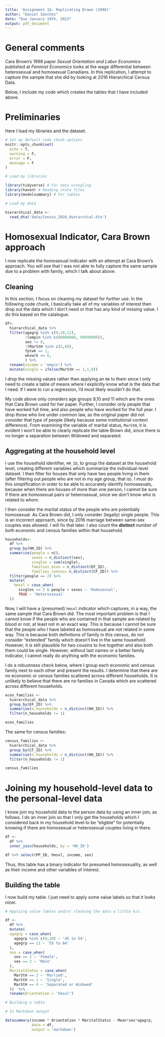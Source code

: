 ```yaml
---
title: 'Assignment 1b: Replicating Brown (1998)'
author: "Daniel Sánchez"
date: "Due January 19th, 2023"
output: pdf_document
---
```


# General comments

Cara Brown's 1998 paper *Sexual Orientation and Labor Economics* published at *Feminist Economics* looks at the wage differential between heterosexual and homosexual Canadians. In this replication, I attempt to capture the sample that she did by looking at 2016 Hierarchical Census Data. 

Below, I include my code which creates the tables that I have included above.

# Preliminaries

Here I load my libraries and the dataset.

```r

# Set my default code chunk options
knitr::opts_chunk$set(
  echo = T, 
  warning = F,
  error = F,
  message = F
)

# Load my libraries

library(tidyverse) # For data wrangling
library(haven) # Reading stata files
library(modelsummary) # For tables

# Load my data

hierarchical_data <-
  read_dta('data/Census_2016_Hierarchial.dta')

```


# Homosexual Indicator, Cara Brown approach

I now replicate the homosexual indicator with an attempt at Cara Brown's approach. You will see that I was not able to fully capture the same sample due to a problem with family, which I talk about above.

## Cleaning

In this section, I focus on cleaning my dataset for further use. In the following code chunk, I basically take all of my variables of interest then drop out the data which I don't need or that has any kind of missing value. I do this based on the catalogue.

```r

df<-
  hierarchical_data %>% 
  filter(agegrp %in% c(9,10,11),
         !(empin %in% c(88888888, 99999999)),
         sex != 8,
         !(MarStH %in% c(3,8)),
         fptwk == 1,
         wkswrk == 6,
         ) %>% 
  rename(income = 'empin') %>% 
  mutate(single = ifelse(MarStH == 1,1,0))

```

I drop the missing values rather than applying an `NA` to them since I only need to create a table of means where I explicitly know what is the data that I need. If I were to run a regression, I'd most likely wouldn't do that. 

My code above only considers age groups 9,10 and 11 which are the ones that Cara Brown used for her paper. Further, I consider only people that have worked full time, and also people who have worked for the full year. I drop those who live under common law, as the original paper did not consider that type of people (likely because some institutional context difference). From examining the variable of marital status, `MarStH`, it is evident I won't be able to clearly replicate the table Brown did, since there is no longer a separation between Widowed and separated. 

## Aggregating at the household level

I use the household identifier, `HH_ID`, to group the dataset at the household level, creating different variables which summarize the individual-level dataset. I then filter for houses that only have two people living in them (after filtering out people who are not in my age group, that is). I must do this simplification in order to be able to accurately identify homosexuals, because when there are houses of more than one person, I cannot be sure if there are homosexual pairs or heterosexual, since we don't know who is related to whom. 

I then consider the marital status of the people who are potentially homosexual. As Cara Brown did, I only consider (legally) single people. This is an incorrect approach, since by 2016 marriage between same-sex couples was allowed. I will fix that later. I also count the **distinct** number of both economic and census families within that household.

```r

households<-
  df %>% 
  group_by(HH_ID) %>% 
  summarise(people = n(),
            sexes = n_distinct(sex),
            singles = sum(single),
            families_econ = n_distinct(EF_ID),
            families_census= n_distinct(CF_ID)) %>% 
  filter(people == 2) %>% 
  mutate(
    hmsxl = case_when(
      singles == 2 & people > sexes ~ 'Homosexual',
      TRUE ~ 'Heterosexual'
  ))

```

Now, I will have a (presumed) `hmsxl` indicator which captures, in a way, the same sample that Cara Brown did. The most important problem is that I cannot know if the people who are contained in that sample are related by blood or not, at least not in an exact way. This is because I cannot be sure that the people who I have labeled as homosexual are not related in some way. This is because both definitions of family in this census, do not consider "extended" family which doesn't live in the same household. However, it is still plausible for two cousins to live together and also both them could be single. However, without last names or a better family indicator, I cannot really do anything with the economic families.

 I do a robustness check below, where I group each economic and census family next to each other and present the results. I determine that there are no economic or census families scattered across different households. It is unlikely to believe that there are no families in Canada which are scattered across different households. 
 
```r

econ_families <-
  hierarchical_data %>% 
  group_by(EF_ID) %>% 
  summarise(n_households = n_distinct(HH_ID)) %>% 
  filter(n_households != 1)

econ_families
```

The same for census families:

```r

census_families <-
  hierarchical_data %>% 
  group_by(CF_ID) %>% 
  summarise(n_households = n_distinct(HH_ID)) %>% 
  filter(n_households != 1)

census_families
```

# Joining my household-level data to the personal-level data

I know join my household data to the person data by using an inner join, as follows. I do an inner join so that I only get the households which I considered back in my household level to be "eligible" for potentially knowing if there are homosexual or heterosexual couples living in there. 

```r

df <-
  df %>% 
  inner_join(households, by = 'HH_ID')

df %>% select(PP_ID, hmsxl, income, sex)

```

Thus, this table has a binary indicator for presumed homosexuality, as well as their income and other variables of interest.


## Building the table

I now build my table. I just need to apply some value labels so that it looks nicer.

```r

# Applying value lables and/or cleaning the data a little bit.

df <-
  df %>% 
  mutate(
  agegrp = case_when(
    agegrp %in% c(9,10) ~ '45 to 54',
    agegrp == 11 ~ '55 to 64'
  ),
  sex = case_when(
    sex == 1 ~ 'Female',
    sex == 2 ~ 'Male'
  ),
  MaritalStatus = case_when(
    MarStH == 2 ~ 'Married',
    MarStH == 1 ~ 'Single',
    MarStH == 4 ~ 'Separated or Widowed'
  ))  %>% 
  rename(Orientation = 'hmsxl')

# Building a table

# In Markdown output

datasummary(income * Orientation * MaritalStatus ~ Mean*sex*agegrp, 
            data = df,
            output = 'markdown')


```


